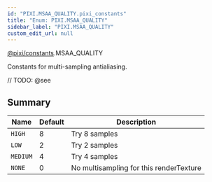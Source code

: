 ```yaml
---
id: "PIXI.MSAA_QUALITY.pixi_constants"
title: "Enum: PIXI.MSAA_QUALITY"
sidebar_label: "PIXI.MSAA_QUALITY"
custom_edit_url: null
---
```


[@pixi/constants](../modules/pixi_constants).MSAA_QUALITY


Constants for multi-sampling antialiasing.



// TODO: @see

        

## Summary
| Name                | Default | Description                             |
| ------------------- | ------- | --------------------------------------- |
| <code>HIGH</code>   | 8       | Try 8 samples                           |
| <code>LOW</code>    | 2       | Try 2 samples                           |
| <code>MEDIUM</code> | 4       | Try 4 samples                           |
| <code>NONE</code>   | 0       | No multisampling for this renderTexture |

    